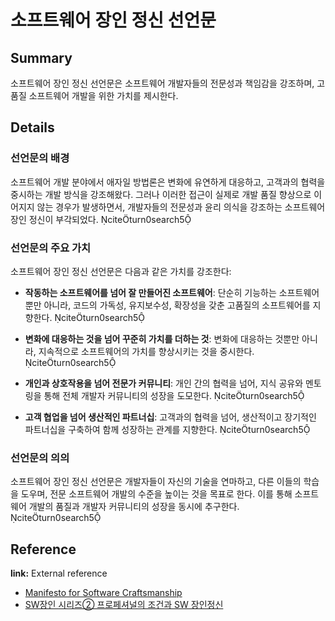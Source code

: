 # 소프트웨어 장인 정신 선언문

## Summary

소프트웨어 장인 정신 선언문은 소프트웨어 개발자들의 전문성과 책임감을 강조하며, 고품질 소프트웨어 개발을 위한 가치를 제시한다.

## Details

### 선언문의 배경

소프트웨어 개발 분야에서 애자일 방법론은 변화에 유연하게 대응하고, 고객과의 협력을 중시하는 개발 방식을 강조해왔다. 그러나 이러한 접근이 실제로 개발 품질 향상으로 이어지지 않는 경우가 발생하면서, 개발자들의 전문성과 윤리 의식을 강조하는 소프트웨어 장인 정신이 부각되었다. citeturn0search5

### 선언문의 주요 가치

소프트웨어 장인 정신 선언문은 다음과 같은 가치를 강조한다:

- **작동하는 소프트웨어를 넘어 잘 만들어진 소프트웨어**: 단순히 기능하는 소프트웨어뿐만 아니라, 코드의 가독성, 유지보수성, 확장성을 갖춘 고품질의 소프트웨어를 지향한다. citeturn0search5

- **변화에 대응하는 것을 넘어 꾸준히 가치를 더하는 것**: 변화에 대응하는 것뿐만 아니라, 지속적으로 소프트웨어의 가치를 향상시키는 것을 중시한다. citeturn0search5

- **개인과 상호작용을 넘어 전문가 커뮤니티**: 개인 간의 협력을 넘어, 지식 공유와 멘토링을 통해 전체 개발자 커뮤니티의 성장을 도모한다. citeturn0search5

- **고객 협업을 넘어 생산적인 파트너십**: 고객과의 협력을 넘어, 생산적이고 장기적인 파트너십을 구축하여 함께 성장하는 관계를 지향한다. citeturn0search5

### 선언문의 의의

소프트웨어 장인 정신 선언문은 개발자들이 자신의 기술을 연마하고, 다른 이들의 학습을 도우며, 전문 소프트웨어 개발의 수준을 높이는 것을 목표로 한다. 이를 통해 소프트웨어 개발의 품질과 개발자 커뮤니티의 성장을 동시에 추구한다. citeturn0search5

## Reference

**link:** External reference

- [Manifesto for Software Craftsmanship](https://manifesto.softwarecraftsmanship.org/#/en)
- [SW장인 시리즈② 프로페셔널의 조건과 SW 장인정신](https://www.samsungsds.com/kr/insights/091119_org_sw2.html)
